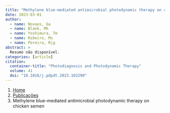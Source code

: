 ```yaml
---
title: "Methylene blue-mediated antimicrobial photodynamic therapy on chicken semen"
date: 2023-03-01
author:
  - name: Novaes, Ga
  - name: Blank, Mh
  - name: Yoshimura, Tm
  - name: Ribeiro, Ms
  - name: Pereira, Rjg
abstract: > 
  Resumo não disponível.
categories: [article]
citation: 
  container-title: "Photodiagnosis and Photodynamic Therapy"
  volume: 41
  doi: "10.1016/j.pdpdt.2023.103290"
---
```


```{=html}
<nav aria-label="breadcrumb">
  <ol class="breadcrumb">
    <li class="breadcrumb-item"><a href="../../index.html">Home</a></li>
    <li class="breadcrumb-item"><a href="../index.html">Publicações</a></li>
    <li class="breadcrumb-item active" aria-current="page">Methylene blue-mediated antimicrobial photodynamic therapy on chicken semen</li>
  </ol>
</nav>
```

